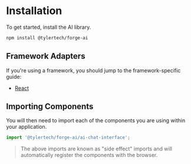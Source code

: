 
<Meta title="Getting Started/Installation" />

# Installation

To get started, install the AI library.

```bash
npm install @tylertech/forge-ai
```

## Framework Adapters

If you're using a framework, you should jump to the framework-specific guide:

- [React](?path=/docs/frameworks-react--docs)

## Importing Components

You will then need to import each of the components you are using within your application.

```javascript
import '@tylertech/forge-ai/ai-chat-interface';
```

> The above imports are known as "side effect" imports and will automatically register the components with the browser.
